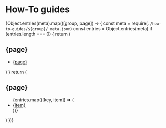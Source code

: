 
# How-To guides

{Object.entries(meta).map(([group, page]) => {
const meta = require(`./how-to-guides/${group}/_meta.json`)
const entries = Object.entries(meta)
if (entries.length === 0) {
return (

<div>
  <h2>{page}</h2>
  <ul>
    <li>
      <a href={`./how-to-guides/${group}`}>{page}</a>
    </li>
  </ul>
</div>

)
}
return (

<div>
  <h2>{page}</h2>
  <ul>
    {entries.map(([key, item]) => (
      <li>
        <a href={`./how-to-guides/${group}/${key}`}>{item}</a>
      </li>
    ))}
  </ul>
</div>
) })}
